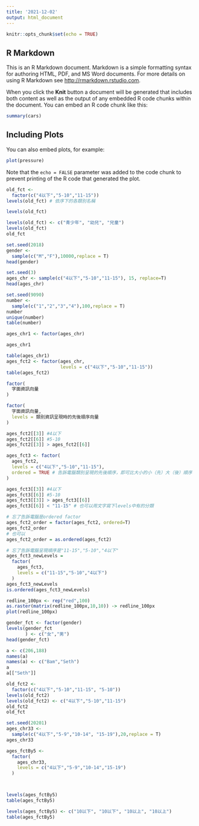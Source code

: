 ---
title: '2021-12-02'
output: html_document
---

```{r setup, include=FALSE}
knitr::opts_chunk$set(echo = TRUE)
```

## R Markdown

This is an R Markdown document. Markdown is a simple formatting syntax for authoring HTML, PDF, and MS Word documents. For more details on using R Markdown see <http://rmarkdown.rstudio.com>.

When you click the **Knit** button a document will be generated that includes both content as well as the output of any embedded R code chunks within the document. You can embed an R code chunk like this:

```{r cars}
summary(cars)
```

## Including Plots

You can also embed plots, for example:

```{r pressure, echo=FALSE}
plot(pressure)
```

Note that the `echo = FALSE` parameter was added to the code chunk to prevent printing of the R code that generated the plot.
```{r}
old_fct <- 
  factor(c("4以下","5-10","11-15"))
levels(old_fct) # 依序下的各類別名稱
```
```{r}
levels(old_fct)
```
```{r}
levels(old_fct) <- c("青少年", "幼兒", "兒童")
levels(old_fct)
old_fct
```
```{r}
set.seed(2018)
gender <- 
  sample(c("M","F"),10000,replace = T)
head(gender)
```

```{r}
set.seed(3)
ages_chr <- sample(c("4以下","5-10","11-15"), 15, replace=T)
head(ages_chr)
```

```{r}
set.seed(9090)
number <- 
  sample(c("1","2","3","4"),100,replace = T)
number
unique(number)
table(number)
```
```{r}
ages_chr1 <- factor(ages_chr)
```
```{r}
ages_chr1
```
```{r}
table(ages_chr1)
ages_fct2 <- factor(ages_chr,
                    levels = c("4以下","5-10","11-15"))
table(ages_fct2)
```
```{r}
factor(
  字面資訊向量
)
```

```{r}
factor(
  字面資訊向量,
  levels = 類別資訊呈現時的先後順序向量
)
```

```{r}
ages_fct2[[3]] #4以下
ages_fct2[[6]] #5-10
ages_fct2[[3]] > ages_fct2[[6]]
```

```{r}
ages_fct3 <- factor(
  ages_fct2,
  levels = c("4以下","5-10","11-15"),
  ordered = TRUE # 告訴電腦類別呈現的先後順序，即可比大小的小（先）大（後）順序
)
```
```{r}
ages_fct3[[3]] #4以下
ages_fct3[[6]] #5-10
ages_fct3[[3]] > ages_fct3[[6]]
ages_fct3[[6]] < "11-15" # 也可以用文字寫下levels中有的分類
```

```{r}
# 忘了告訴電腦是ordered factor
ages_fct2_order = factor(ages_fct2, ordered=T)
ages_fct2_order
# 也可以
ages_fct2_order = as.ordered(ages_fct2)

# 忘了告訴電腦呈現順序是"11-15","5-10","4以下"
ages_fct3_newLevels = 
  factor(
    ages_fct3, 
    levels = c("11-15","5-10","4以下")
  )
ages_fct3_newLevels
is.ordered(ages_fct3_newLevels)
```

```{r}
redline_100px <- rep("red",100)
as.raster(matrix(redline_100px,10,10)) -> redline_100px
plot(redline_100px)
```

```{r}
gender_fct <- factor(gender)
levels(gender_fct
       ) <- c("女","男")
head(gender_fct)
```


```{r}

a <- c(206,188)
names(a)
names(a) <- c("Bam","Seth")
a
a[["Seth"]]
```
```{r}
old_fct2 <- 
  factor(c("4以下","5-10","11-15", "5-10"))
levels(old_fct2)
levels(old_fct2) <- c("4以下","5-10","11-15")
old_fct2
old_fct
```
```{r}
set.seed(20201)
ages_chr33 <- 
  sample(c("4以下","5-9","10-14", "15-19"),20,replace = T)
ages_chr33
```
```{r}
ages_fctBy5 <- 
  factor(
    ages_chr33,
    levels = c("4以下","5-9","10-14","15-19")
  )



levels(ages_fctBy5)
table(ages_fctBy5)
```
```{r}
levels(ages_fctBy5) <- c("10以下", "10以下", "10以上", "10以上")
table(ages_fctBy5)
```











